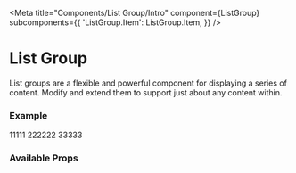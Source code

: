 

<Meta
  title="Components/List Group/Intro"
  component={ListGroup}
  subcomponents={{
    'ListGroup.Item': ListGroup.Item,
  }}
/>

# List Group

List groups are a flexible and powerful component for displaying a series of content.
Modify and extend them to support just about any content within.

### Example

<Canvas>
  <ListGroup>
    <ListGroup.Item variant="info">11111</ListGroup.Item>
    <ListGroup.Item variant="warning">222222</ListGroup.Item>
    <ListGroup.Item>33333</ListGroup.Item>
  </ListGroup>
</Canvas>

### Available Props

<ArgsTable />
